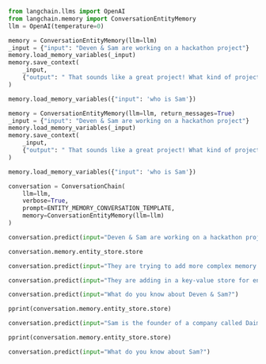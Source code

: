 ```python
from langchain.llms import OpenAI
from langchain.memory import ConversationEntityMemory
llm = OpenAI(temperature=0)
```


```python
memory = ConversationEntityMemory(llm=llm)
_input = {"input": "Deven & Sam are working on a hackathon project"}
memory.load_memory_variables(_input)
memory.save_context(
    _input,
    {"output": " That sounds like a great project! What kind of project are they working on?"}
)
```


```python
memory.load_memory_variables({"input": 'who is Sam'})
```


```python
memory = ConversationEntityMemory(llm=llm, return_messages=True)
_input = {"input": "Deven & Sam are working on a hackathon project"}
memory.load_memory_variables(_input)
memory.save_context(
    _input,
    {"output": " That sounds like a great project! What kind of project are they working on?"}
)
```


```python
memory.load_memory_variables({"input": 'who is Sam'})
```


```python
conversation = ConversationChain(
    llm=llm, 
    verbose=True,
    prompt=ENTITY_MEMORY_CONVERSATION_TEMPLATE,
    memory=ConversationEntityMemory(llm=llm)
)
```


```python
conversation.predict(input="Deven & Sam are working on a hackathon project")
```


```python
conversation.memory.entity_store.store
```


```python
conversation.predict(input="They are trying to add more complex memory structures to Langchain")
```


```python
conversation.predict(input="They are adding in a key-value store for entities mentioned so far in the conversation.")
```


```python
conversation.predict(input="What do you know about Deven & Sam?")
```


```python
pprint(conversation.memory.entity_store.store)
```


```python
conversation.predict(input="Sam is the founder of a company called Daimon.")
```


```python
pprint(conversation.memory.entity_store.store)
```


```python
conversation.predict(input="What do you know about Sam?")
```

